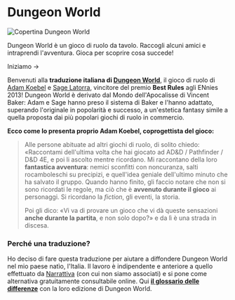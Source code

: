 
# Dungeon World

![Copertina Dungeon World](/images/dungeon-world-cover.webp)

Dungeon World è un gioco di ruolo da tavolo. Raccogli alcuni amici e intraprendi l'avventura. Gioca per scoprire cosa succede!

<Link className={styles.cta} href="/manuale">Iniziamo <span>→</span></Link>


Benvenuti alla **traduzione italiana di [Dungeon World](https://www.dungeon-world.com/)**, il gioco di ruolo di [Adam Koebel](https://www.adam-koebel.com/) e [Sage Latorra](https://www.latorra.org/), vincitore del premio **Best Rules** agli ENnies 2013! Dungeon World è derivato dal Mondo dell'Apocalisse di Vincent Baker: Adam e Sage hanno preso il sistema di Baker e l'hanno adattato, superando l'originale in popolarità e successo, a un'estetica fantasy simile a quella proposta dai più popolari giochi di ruolo in commercio.

**Ecco come lo presenta proprio Adam Koebel, coprogettista del gioco:**

> Alle persone abituate ad altri giochi di ruolo, di solito chiedo: «Raccontami dell'ultima volta che hai giocato ad AD&D / Pathfinder / D&D 4E, e poi li ascolto mentre ricordano. Mi raccontano della loro **fantastica avventura**: nemici sconfitti con noncuranza, salti rocamboleschi su precipizi, e quell'idea geniale dell'ultimo minuto che ha salvato il gruppo. Quando hanno finito, gli faccio notare che non si sono ricordati le regole, ma ciò che è **avvenuto durante il gioco** ai personaggi. Si ricordano la _fiction_, gli eventi, la storia.
>
> Poi gli dico: «Vi va di provare un gioco che vi dà queste sensazioni **anche durante la partita**, e non solo dopo?» e da lì è una strada in discesa.

### Perché una traduzione?

Ho deciso di fare questa traduzione per aiutare a diffondere Dungeon World nel mio paese natìo, l'Italia. Il lavoro è indipendente e anteriore a quello effettuato da [Narrattiva](https://www.narrattiva.it) (con cui non siamo associati) e si pone come alternativa gratuitamente consultabile online. Qui **[il glossario delle differenze](/altro/glossario-differenze)** con la loro edizione di Dungeon World.